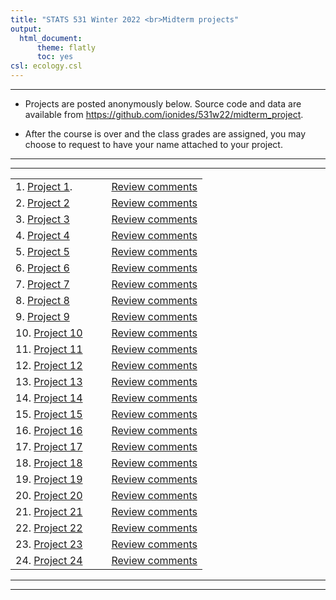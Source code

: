 ```yaml
---
title: "STATS 531 Winter 2022 <br>Midterm projects"
output:
  html_document:
      theme: flatly
      toc: yes
csl: ecology.csl
---
```


---------

* Projects are posted anonymously below. Source code and data are available from [https://github.com/ionides/531w22/midterm_project](https://github.com/ionides/531w22/tree/master/midterm_project).

* After the course is over and the class grades are assigned, you may choose to request to have your name attached to your project.

-----------

----------

| | |
|:----|:----|
| 1. [Project 1](https://ionides.github.io/531w22/midterm_project/project01/blinded.html). <br> | [Review comments](project01/comments.html) |
| 2. [Project 2](https://ionides.github.io/531w22/midterm_project/project02/blinded.html) | [Review comments](project02/comments.html) |
| 3. [Project 3](https://ionides.github.io/531w22/midterm_project/project03/blinded.html) | [Review comments](project03/comments.html) |
| 4. [Project 4](https://ionides.github.io/531w22/midterm_project/project04/blinded.html) | [Review comments](project04/comments.html) |
| 5. [Project 5](https://ionides.github.io/531w22/midterm_project/project05/blinded.html) | [Review comments](project05/comments.html) |
| 6. [Project 6](https://ionides.github.io/531w22/midterm_project/project06/blinded.html) | [Review comments](project06/comments.html) | 
| 7. [Project 7](https://ionides.github.io/531w22/midterm_project/project07/blinded.html) | [Review comments](project07/comments.html) |
| 8. [Project 8](https://ionides.github.io/531w22/midterm_project/project08/blinded.html) | [Review comments](project08/comments.html) |
| 9. [Project 9](https://ionides.github.io/531w22/midterm_project/project09/blinded.html) | [Review comments](project09/comments.html) |
| 10. [Project 10](https://ionides.github.io/531w22/midterm_project/project10/blinded.html) | [Review comments](project10/comments.html) |
| 11. [Project 11](https://ionides.github.io/531w22/midterm_project/project11/blinded.html) | [Review comments](project11/comments.html) |
| 12. [Project 12](https://ionides.github.io/531w22/midterm_project/project12/blinded.html) | [Review comments](project12/comments.html) |
| 13. [Project 13](https://ionides.github.io/531w22/midterm_project/project13/blinded.html) | [Review comments](project13/comments.html) |
| 14. [Project 14](https://ionides.github.io/531w22/midterm_project/project14/blinded.html) | [Review comments](project14/comments.html) |
| 15. [Project 15](https://ionides.github.io/531w22/midterm_project/project15/blinded.html) | [Review comments](project15/comments.html) |
| 16. [Project 16](https://ionides.github.io/531w22/midterm_project/project16/blinded.html) | [Review comments](project16/comments.html) |
| 17. [Project 17](https://ionides.github.io/531w22/midterm_project/project17/blinded.html) | [Review comments](project17/comments.html) |
| 18. [Project 18](https://ionides.github.io/531w22/midterm_project/project18/blinded.html) | [Review comments](project18/comments.html) |
| 19. [Project 19](https://ionides.github.io/531w22/midterm_project/project19/blinded.html) | [Review comments](project19/comments.html) |
| 20. [Project 20](https://ionides.github.io/531w22/midterm_project/project20/blinded.html) | [Review comments](project20/comments.html) |
| 21. [Project 21](https://ionides.github.io/531w22/midterm_project/project21/blinded.html) | [Review comments](project21/comments.html) |
| 22. [Project 22](https://ionides.github.io/531w22/midterm_project/project22/blinded.html) | [Review comments](project22/comments.html) |
| 23. [Project 23](https://ionides.github.io/531w22/midterm_project/project23/blinded.html) | [Review comments](project23/comments.html) |
| 24. [Project 24](https://ionides.github.io/531w22/midterm_project/project24/blinded.html) | [Review comments](project24/comments.html) |

----------

-----------
